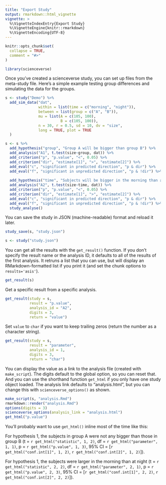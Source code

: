 ```yaml
---
title: "Export Study"
output: rmarkdown::html_vignette
vignette: >
  %\VignetteIndexEntry{Export Study}
  %\VignetteEngine{knitr::rmarkdown}
  %\VignetteEncoding{UTF-8}
---
```


```r
knitr::opts_chunk$set(
  collapse = TRUE,
  comment = "#>"
)
```

```r
library(scienceverse)
```

Once you've created a scienceverse study, you can set up files from the meta-study file. Here's a simple example testing group differences and simulating the data for the groups.

```r
s <- study("Demo") %>%
  add_sim_data("dat", 
               within = list(time = c("morning", "night")),
               between = list(group = c("A", "B")), 
               mu = list(A = c(105, 100), 
                         B = c(105, 100)), 
               n = 30, r = 0.5, sd = 10, dv = "size", 
               long = TRUE, plot = TRUE
  )
```


```r
s <- s %>%
  add_hypothesis("group", "Group A will be bigger than group B") %>%
  add_analysis("A1", t.test(size~group, dat)) %>%
  add_criterion("p", "p.value", "<", 0.05) %>%
  add_criterion("dir", "estimate[1]", ">", "estimate[2]") %>%
  add_eval("c", "significant in predicted direction", "p & dir") %>%
  add_eval("f", "significant in unpredicted direction", "p & !dir") %>%
  
  add_hypothesis("time", "Subjects will be bigger in the morning than at night") %>%
  add_analysis("A2", t.test(size~time, dat)) %>%
  add_criterion("p", "p.value", "<", 0.05) %>%
  add_criterion("dir", "estimate[1]", ">", "estimate[2]") %>%
  add_eval("c", "significant in predicted direction", "p & dir") %>%
  add_eval("f", "significant in unpredicted direction", "p & !dir") %>%
  study_analyse()
```

You can save the study in JSON (machine-readable) format and reload it later. 

```r
study_save(s, "study.json")

s <- study("study.json")
```


You can get all the results with the `get_result()` function. If you don't specify the result name or the analysis ID, it defaults to all of the results of the first analysis. It retruns a list that you can use, but will display an RMarkdown-formatted list if you print it (and set the chunk options to `results='asis'`).

```r
get_result(s)
```

Get a specific result from a specific analysis.

```r
get_result(study = s, 
           result = "p.value", 
           analysis_id = "A2", 
           digits = 3,
           return = "value")
```

Set `value` to `char` if you want to keep trailing zeros (return the number as a character string).

```r
get_result(study = s, 
           result = "parameter", 
           analysis_id = 1, 
           digits = 3,
           return = "char")
```

You can display the value as a link to the analysis file (created with `make_script`). The digits default to the global option, so you can reset that. And you can use the shorthand function `get_html` if you only have one study object loaded. The analysis link defaults to "analysis.html", but you can change this with `scienceverse_options()` as shown.

```r
make_script(s, "analysis.Rmd")
rmarkdown::render("analysis.Rmd")
options(digits = 3)
scienceverse_options(analysis_link = "analysis.html")
get_html("p.value")
```

You'll probably want to use `get_html()` inline most of the time like this: 

For hypothesis 1, the subjects in group A were not any bigger than those in group B 
  (t = `r get_html("statistic", 1, 2)`, 
  df = `r get_html("parameter", 1, 1)`, 
  p = `r get_html("p.value", 1, 3)`,
  95% CI = [`r get_html("conf.int[1]", 1, 2)`, 
             `r get_html("conf.int[2]", 1, 2)`]).
  
For hypothesis 1, the subjects were larger in the morning than at night 
  (t = `r get_html("statistic", 2, 2)`, 
  df = `r get_html("parameter", 2, 1)`, 
  p = `r get_html("p.value", 2, 3)`,
  95% CI = [`r get_html("conf.int[1]", 2, 2)`, 
             `r get_html("conf.int[2]", 2, 2)`]).

